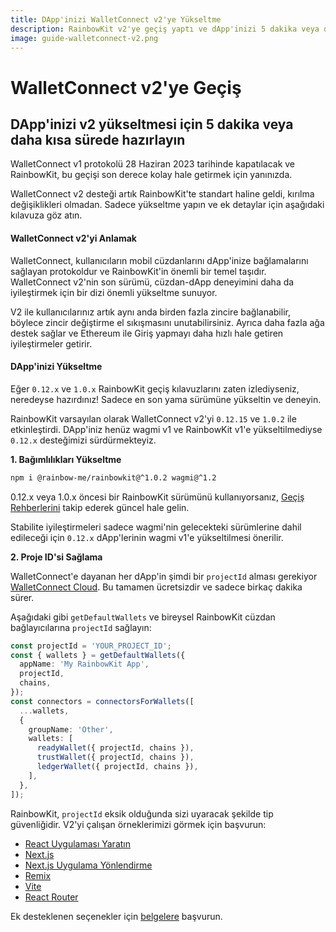 ```yaml
---
title: DApp'inizi WalletConnect v2'ye Yükseltme
description: RainbowKit v2'ye geçiş yaptı ve dApp'inizi 5 dakika veya daha kısa sürede hazırlayabilirsiniz.
image: guide-walletconnect-v2.png
---
```


# WalletConnect v2'ye Geçiş

## DApp'inizi v2 yükseltmesi için 5 dakika veya daha kısa sürede hazırlayın

WalletConnect v1 protokolü 28 Haziran 2023 tarihinde kapatılacak ve RainbowKit, bu geçişi son derece kolay hale getirmek için yanınızda.

WalletConnect v2 desteği artık RainbowKit'te standart haline geldi, kırılma değişiklikleri olmadan. Sadece yükseltme yapın ve ek detaylar için aşağıdaki kılavuza göz atın.

#### WalletConnect v2'yi Anlamak

WalletConnect, kullanıcıların mobil cüzdanlarını dApp'inize bağlamalarını sağlayan protokoldur ve RainbowKit'in önemli bir temel taşıdır. WalletConnect v2'nin son sürümü, cüzdan-dApp deneyimini daha da iyileştirmek için bir dizi önemli yükseltme sunuyor.

V2 ile kullanıcılarınız artık aynı anda birden fazla zincire bağlanabilir, böylece zincir değiştirme el sıkışmasını unutabilirsiniz. Ayrıca daha fazla ağa destek sağlar ve Ethereum ile Giriş yapmayı daha hızlı hale getiren iyileştirmeler getirir.

#### DApp'inizi Yükseltme

Eğer `0.12.x` ve `1.0.x` RainbowKit geçiş kılavuzlarını zaten izlediyseniz, neredeyse hazırdınız! Sadece en son yama sürümüne yükseltin ve deneyin.

RainbowKit varsayılan olarak WalletConnect v2'yi `0.12.15` ve `1.0.2` ile etkinleştirdi. DApp'iniz henüz wagmi v1 ve RainbowKit v1'e yükseltilmediyse `0.12.x` desteğimizi sürdürmekteyiz.

**1. Bağımlılıkları Yükseltme**

```bash
npm i @rainbow-me/rainbowkit@^1.0.2 wagmi@^1.2
```

0.12.x veya 1.0.x öncesi bir RainbowKit sürümünü kullanıyorsanız, [Geçiş Rehberlerini](/docs/migration-guide) takip ederek güncel hale gelin.

Stabilite iyileştirmeleri sadece wagmi'nin gelecekteki sürümlerine dahil edileceği için `0.12.x` dApp'lerinin wagmi v1'e yükseltilmesi önerilir.

**2. Proje ID'si Sağlama**

WalletConnect'e dayanan her dApp'in şimdi bir `projectId` alması gerekiyor [WalletConnect Cloud](https://cloud.walletconnect.com/). Bu tamamen ücretsizdir ve sadece birkaç dakika sürer.

Aşağıdaki gibi `getDefaultWallets` ve bireysel RainbowKit cüzdan bağlayıcılarına `projectId` sağlayın:

```ts
const projectId = 'YOUR_PROJECT_ID';
const { wallets } = getDefaultWallets({
  appName: 'My RainbowKit App',
  projectId,
  chains,
});
const connectors = connectorsForWallets([
  ...wallets,
  {
    groupName: 'Other',
    wallets: [
      readyWallet({ projectId, chains }),
      trustWallet({ projectId, chains }),
      ledgerWallet({ projectId, chains }),
    ],
  },
]);
```

RainbowKit, `projectId` eksik olduğunda sizi uyaracak şekilde tip güvenliğidir. V2'yi çalışan örneklerimizi görmek için başvurun:

- [React Uygulaması Yaratın](https://codesandbox.io/p/sandbox/github/rainbow-me/rainbowkit/tree/main/examples/with-create-react-app)
- [Next.js](https://codesandbox.io/p/sandbox/github/rainbow-me/rainbowkit/tree/main/examples/with-next)
- [Next.js Uygulama Yönlendirme](https://codesandbox.io/p/sandbox/github/rainbow-me/rainbowkit/tree/main/examples/with-next-app)
- [Remix](https://codesandbox.io/p/sandbox/github/rainbow-me/rainbowkit/tree/main/examples/with-remix)
- [Vite](https://codesandbox.io/p/sandbox/github/rainbow-me/rainbowkit/tree/main/examples/with-vite)
- [React Router](https://codesandbox.io/p/sandbox/github/rainbow-me/rainbowkit/tree/main/examples/with-react-router)

Ek desteklenen seçenekler için [belgelere](https://www.rainbowkit.com/docs/custom-wallet-list#walletconnect) başvurun.
